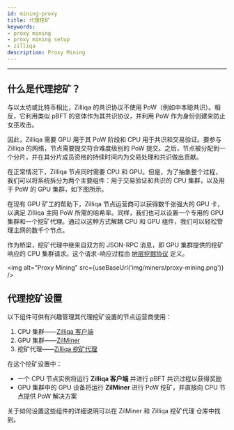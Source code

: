 ```yaml
---
id: mining-proxy
title: 代理挖矿
keywords: 
- proxy mining
- proxy mining setup
- zilliqa	
description: Proxy Mining
---
```

---

## 什么是代理挖矿？

与以太坊或比特币相比，Zilliqa 的共识协议不使用 PoW（例如中本聪共识）。相反，它利用类似 pBFT 的变体作为其共识协议，并利用 PoW 作为身份创建来防止女巫攻击。

因此，Zilliqa 需要 GPU 用于其 PoW 阶段和 CPU 用于共识和交易验证。要参与 Zilliqa 的网络，节点需要提交符合难度级别的 PoW 提交。之后，节点被分配到一个分片，并在其分片成员资格的持续时间内为交易处理和共识做出贡献。

在正常情况下，Zilliqa 节点同时需要 CPU 和 GPU。但是，为了抽象整个过程，我们可以将系统拆分为两个主要组件：用于交易验证和共识的 CPU 集群，以及用于 PoW 的 GPU 集群，如下图所示。

在现有 GPU 矿工的帮助下，Zilliqa 节点运营商可以获得数千张强大的 GPU 卡，以满足 Zilliqa 主网 PoW 所需的哈希率。同样，我们也可以设置一个专用的 GPU 集群和一个挖矿代理。通过以这种方式解耦 CPU 和 GPU 组件，我们可以轻松管理主网的数千个节点。

作为桥梁，挖矿代理中继来自双方的 JSON-RPC 消息，即 GPU 集群提供的挖矿响应的 CPU 集群请求。这个请求-响应过程由 [地层挖掘协议](https://en.bitcoin.it/wiki/Stratum_mining_protocol) 定义。

<img alt="Proxy Mining" src={useBaseUrl('img/miners/proxy-mining.png')} />

## 代理挖矿设置

以下组件可供有兴趣管理其代理挖矿设置的节点运营商使用：

1. CPU 集群——[Zilliqa 客户端](https://github.com/Zilliqa/Zilliqa)
2. GPU 集群——[ZilMiner](https://github.com/DurianStallSingapore/ZILMiner)
3. 挖矿代理——[Zilliqa 挖矿代理](https://github.com/DurianStallSingapore/Zilliqa-Mining-Proxy)

在这个挖矿设置中：

- 一个 CPU 节点实例将运行 **Zilliqa 客户端** 并进行 pBFT 共识过程以获得奖励
- GPU 集群中的 GPU 设备将运行 **ZilMiner** 进行 PoW 挖矿，并直接向 CPU 节点提供 PoW 解决方案

关于如何设置这些组件的详细说明可以在 ZilMiner 和 Zilliqa 挖矿代理 仓库中找到。
